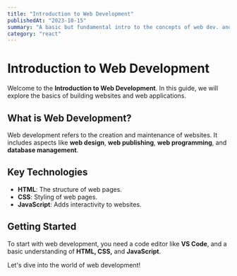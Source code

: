 ```yaml
---
title: "Introduction to Web Development"
publishedAt: "2023-10-15"
summary: "A basic but fundamental intro to the concepts of web dev. and that it encompasses"
category: "react"
---
```


# Introduction to Web Development

Welcome to the **Introduction to Web Development**. In this guide, we will explore the basics of building websites and web applications.

## What is Web Development?

Web development refers to the creation and maintenance of websites. It includes aspects like **web design**, **web publishing**, **web programming**, and **database management**.

## Key Technologies

- **HTML**: The structure of web pages.
- **CSS**: Styling of web pages.
- **JavaScript**: Adds interactivity to websites.

## Getting Started

To start with web development, you need a code editor like **VS Code**, and a basic understanding of **HTML, CSS,** and **JavaScript**.

Let's dive into the world of web development!
